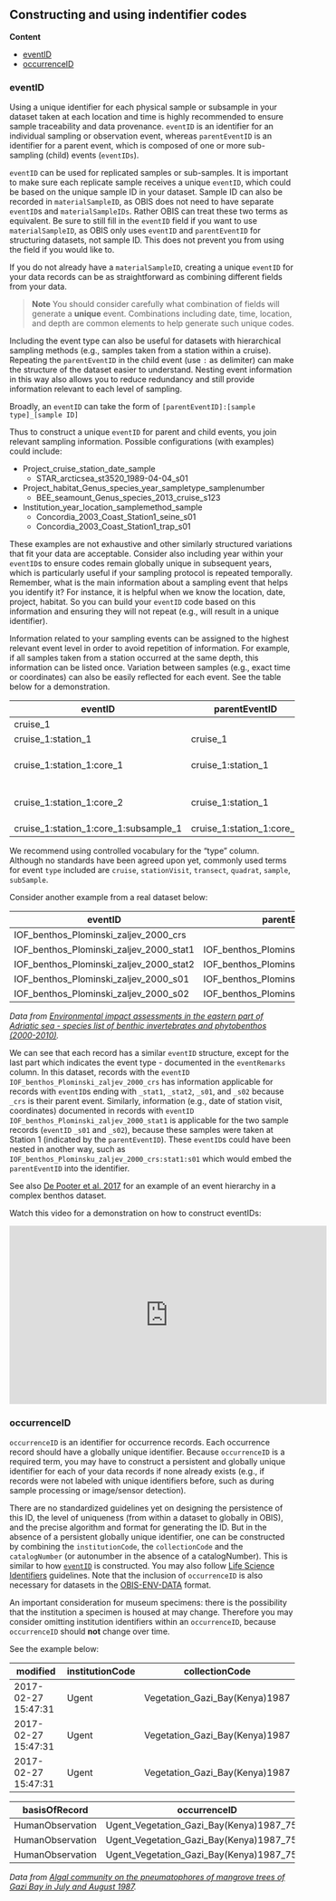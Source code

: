 ## Constructing and using indentifier codes

**Content**

* [eventID](#eventid)
* [occurrenceID](#occurrenceid)

### eventID

Using a unique identifier for each physical sample or subsample in your dataset taken at each location and time is highly recommended to ensure sample traceability and data provenance.  `eventID` is an identifier for an individual sampling or observation event, whereas `parentEventID` is an identifier for a parent event, which is composed of one or more sub-sampling (child) events (`eventIDs`).

`eventID` can be used for replicated samples or sub-samples. It is important to make sure each replicate sample receives a unique `eventID`, which could be based on the unique sample ID in your dataset. Sample ID can also be recorded in `materialSampleID`, as OBIS does not need to have separate `eventID`s and `materialSampleIDs`. Rather OBIS can treat these two terms as equivalent. Be sure to still fill in the `eventID` field if you want to use `materialSampleID`, as OBIS only uses `eventID` and `parentEventID` for structuring datasets, not sample ID. This does not prevent you from using the field if you would like to.

If you do not already have a `materialSampleID`, creating a unique `eventID` for your data records can be as straightforward as combining different fields from your data.

> **Note**
> You should consider carefully what combination of fields will generate a **unique** event. Combinations including date, time, location, and depth are common elements to help generate such unique codes.

Including the event type can also be useful for datasets with hierarchical sampling methods (e.g., samples taken from a station within a cruise). Repeating the `parentEventID` in the child event (use `:` as delimiter) can make the structure of the dataset easier to understand. Nesting event information in this way also allows you to reduce redundancy and still provide information relevant to each level of sampling.

Broadly, an `eventID` can take the form of `[parentEventID]:[sample type]_[sample ID]`

Thus to construct a unique `eventID` for parent and child events, you join relevant sampling information. Possible configurations (with examples) could include:

- Project_cruise_station_date_sample
  - STAR_arcticsea_st3520_1989-04-04_s01
- Project_habitat_Genus_species_year_sampletype_samplenumber
  - BEE_seamount_Genus_species_2013_cruise_s123
- Institution_year_location_samplemethod_sample
  - Concordia_2003_Coast_Station1_seine_s01
  - Concordia_2003_Coast_Station1_trap_s01

These examples are not exhaustive and other similarly structured variations that fit your data are acceptable. Consider also including year within your `eventID`s to ensure codes remain globally unique in subsequent years, which is particularly useful if your sampling protocol is repeated temporally. Remember, what is the main information about a sampling event that helps you identify it? For instance, it is helpful when we know the location, date, project, habitat. So you can build your `eventID` code based on this information and ensuring they will not repeat (e.g., will result in a unique identifier).

Information related to your sampling events can be assigned to the highest relevant event level in order to avoid repetition of information. For example, if all samples taken from a station occurred at the same depth, this information can be listed once. Variation between samples (e.g., exact time or coordinates) can also be easily reflected for each event. See the table below for a demonstration.

| eventID | parentEventID | eventRemarks | eventDate | maximumDepthInMeters |
|-----------------|--------------|---------|-----------|----------|
|cruise_1 |  | cruise |  |  |
|cruise_1:station_1 | cruise_1 | station |  | 15 |
|cruise_1:station_1:core_1 | cruise_1:station_1 | sample | 2011-03-06T08:35 | |
|cruise_1:station_1:core_2 | cruise_1:station_1 | sample | 2011-03-06T08:52 | |
|cruise_1:station_1:core_1:subsample_1 | cruise_1:station_1:core_1 | subsample |  |  |

We recommend using controlled vocabulary for the "type" column. Although no standards have been agreed upon yet, commonly used terms for event `type` included are `cruise`, `stationVisit`, `transect`, `quadrat`, `sample`, `subSample`.

Consider another example from a real dataset below:

| eventID                                 | parentEventID                           | eventDate | eventRemarks |
|--------------------------------|------------------------------|-----------|--------------|
| IOF_benthos_Plominski_zaljev_2000_crs   |                                         |           | cruise       |
| IOF_benthos_Plominski_zaljev_2000_stat1 | IOF_benthos_Plominski_zaljev_2000_crs   | 2000-08   | stationVisit |
| IOF_benthos_Plominski_zaljev_2000_stat2 | IOF_benthos_Plominski_zaljev_2000_crs   | 2000-08   | stationVisit |
| IOF_benthos_Plominski_zaljev_2000_s01   | IOF_benthos_Plominski_zaljev_2000_stat1 |           | sample       |
| IOF_benthos_Plominski_zaljev_2000_s02   | IOF_benthos_Plominski_zaljev_2000_stat2 |           | sample       |

_Data from [Environmental impact assessments in the eastern part of Adriatic sea - species list of benthic invertebrates and phytobenthos (2000-2010)](http://ipt.vliz.be/eurobis/resource?r=iof_bent_eia_2000_10)._

We can see that each record has a similar `eventID` structure, except for the last part which indicates the event type - documented in the `eventRemarks` column. In this dataset, records with the `eventID` `IOF_benthos_Plominski_zaljev_2000_crs` has information applicable for records with `eventID`s ending with `_stat1`, `_stat2`, `_s01`, and `_s02` because `_crs` is their parent event. Similarly, information (e.g., date of station visit, coordinates) documented in records with `eventID` `IOF_benthos_Plominski_zaljev_2000_stat1` is applicable for the two sample records (`eventID` `_s01` and `_s02`), because these samples were taken at Station 1 (indicated by the `parentEventID`). These `eventID`s could have been nested in another way, such as `IOF_benthos_Plominsku_zaljev_2000_crs:stat1:s01` which would embed the `parentEventID` into the identifier.

 See also [De Pooter et al. 2017](https://bdj.pensoft.net/articles.php?id=10989&instance_id=3385375) for an example of an event hierarchy in a complex benthos dataset.

Watch this video for a demonstration on how to construct eventIDs:

  <iframe width="560" height="315"
src="https://www.youtube.com/embed/Upt6LPJ0Bn8"
frameborder="0"
allow="accelerometer; autoplay; encrypted-media; gyroscope; picture-in-picture"
allowfullscreen></iframe>

### occurrenceID

`occurrenceID` is an identifier for occurrence records. Each occurrence record should have a globally unique identifier. Because `occurrenceID` is a required term, you may have to construct a persistent and globally unique identifier for each of your data records if none already exists (e.g., if records were not labeled with unique identifiers before, such as during sample processing or image/sensor detection).

There are no standardized guidelines yet on designing the persistence of this ID, the level of uniqueness (from within a dataset to globally in OBIS), and the precise algorithm and format for generating the ID. But in the absence of a persistent globally unique identifier, one can be constructed by combining the `institutionCode`, the `collectionCode` and the `catalogNumber` (or autonumber in the absence of a catalogNumber).  This is similar to how [`eventID`](#eventid) is constructed. You may also follow [Life Science Identifiers](https://www.labkey.org/Documentation/wiki-page.view?name=lsidOverview) guidelines. Note that the inclusion of `occurrenceID` is also necessary for datasets in the [OBIS-ENV-DATA](data_format.html#obis-holds-more-than-just-species-occurrences-the-env-data-approach) format.

An important consideration for museum specimens: there is the possibility that the institution a specimen is housed at may change. Therefore you may consider omitting institution identifiers within an `occurrenceID`, because `occurrenceID` should **not** change over time.

See the example below:

| modified            | institutionCode | collectionCode                 |
|---------------------|-----------------|--------------------------------|
| 2017-02-27 15:47:31 | Ugent           | Vegetation_Gazi_Bay(Kenya)1987 |
| 2017-02-27 15:47:31 | Ugent           | Vegetation_Gazi_Bay(Kenya)1987 |
| 2017-02-27 15:47:31 | Ugent           | Vegetation_Gazi_Bay(Kenya)1987 |

| basisOfRecord    | occurrenceID                              | catalogNumber                             |
|------------------|-------------------------------------------|-------------------------------------------|
| HumanObservation | Ugent_Vegetation_Gazi_Bay(Kenya)1987_7553 | Ugent_Vegetation_Gazi_Bay(Kenya)1987_7553 |
| HumanObservation | Ugent_Vegetation_Gazi_Bay(Kenya)1987_7554 | Ugent_Vegetation_Gazi_Bay(Kenya)1987_7554 |
| HumanObservation | Ugent_Vegetation_Gazi_Bay(Kenya)1987_7555 | Ugent_Vegetation_Gazi_Bay(Kenya)1987_7555 |

_Data from [Algal community on the pneumatophores of mangrove trees of Gazi Bay in July and August 1987](http://ipt.vliz.be/eurobis/resource?r=vegetation_gazi_bay_kenya_1987)._
